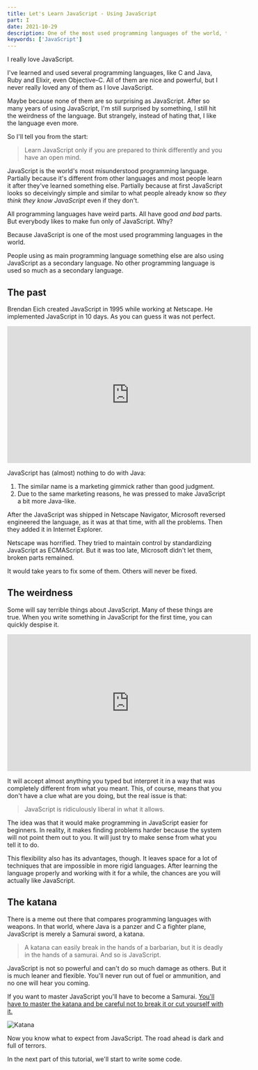 ```yaml
---
title: Let's Learn JavaScript - Using JavaScript
part: I
date: 2021-10-29
description: One of the most used programming languages of the world, the world's most misunderstood programming language.
keywords: ['JavaScript']
---
```


I really love JavaScript. 

I've learned and used several programming languages, like C and Java, Ruby and Elixir, even Objective-C. All of them are nice
and powerful, but I never really loved any of them as I love JavaScript.

Maybe because none of them are so surprising as JavaScript. After so many years of using JavaScript, I'm still surprised 
by something, I still hit the weirdness of the language. But strangely, instead of hating that, I like the language even more.

So I'll tell you from the start: 
> Learn JavaScript only if you are prepared to think differently and you have an open mind.

JavaScript is the world's most misunderstood programming language. 
Partially because it's different from other languages and most people learn it after they've learned something else.
Partially because at first JavaScript looks so deceivingly simple and similar to what people already know so *they think they know JavaScript* even if they don't.

All programming languages have weird parts. All have good *and bad* parts. But everybody likes to make fun only of JavaScript. Why?

Because JavaScript is one of the most used programming languages in the world. 

People using as main programming language something else are also using JavaScript as a secondary language. No other programming language is used so much as a secondary language.



## The past

Brendan Eich created JavaScript in 1995 while working at Netscape.
He implemented JavaScript in 10 days. As you can guess it was not perfect.

<iframe width="560" height="315" src="https://www.youtube.com/embed/S0ZWtsYyX8E" title="YouTube video player" frameborder="0" allow="accelerometer; autoplay; clipboard-write; encrypted-media; gyroscope; picture-in-picture" allowfullscreen></iframe>

JavaScript has (almost) nothing to do with Java:
1. The similar name is a marketing gimmick rather than good judgment.
2. Due to the same marketing reasons, he was pressed to make JavaScript 
a bit more Java-like.

After the JavaScript was shipped in Netscape Navigator, Microsoft reversed engineered the language, as it was at that time, with all
the problems. Then they added it in Internet Explorer.

Netscape was horrified. They tried to maintain control by standardizing JavaScript as ECMAScript. But it was too late, Microsoft didn't let them, broken parts remained.

It would take years to fix some of them. Others will never be fixed.

## The weirdness

Some will say terrible things about JavaScript. Many of these things are true. 
When you write something in JavaScript for the first time, you can quickly despise it. 

<iframe width="560" height="315" src="https://www.youtube.com/embed/3se2-thqf-A" title="WAT" frameborder="0" allow="accelerometer; autoplay; clipboard-write; encrypted-media; gyroscope; picture-in-picture" allowfullscreen></iframe>

It will accept almost anything you typed but interpret it in a way that was completely different from what you meant. 
This, of course, means that you don't have a clue what are you doing, but the real issue is that: 

> JavaScript is ridiculously liberal in what it allows. 

The idea was that it would make programming in JavaScript easier for beginners. In reality, it makes finding problems harder 
because the system will not point them out to you. It will just try to make sense from what you tell it to do.

This flexibility also has its advantages, though. 
It leaves space for a lot of techniques that are impossible in more rigid languages.
After learning the language properly and working with it for a while, the chances are you will actually like JavaScript.


## The katana

There is a meme out there that compares programming languages with weapons. 
In that world, where Java is a panzer and C a fighter plane, JavaScript is merely a Samurai sword, a katana.

> A katana can easily break in the hands of a barbarian, but it is deadly in the hands of a samurai. And so is JavaScript.

JavaScript is not so powerful and can't do so much damage as others. But it is much leaner and flexible. You'll never run out of fuel or ammunition, and no one will hear you coming.

If you want to master JavaScript you'll have to become a Samurai. [You'll have to master the katana and be careful not to break it or cut yourself with it.](https://www.amazon.com/Secrets-JavaScript-Ninja-John-Resig/dp/1617292850)

![Katana](./katana.jpeg "Katana")

Now you know what to expect from JavaScript. The road ahead is dark and full of terrors.

In the next part of this tutorial, we'll start to write some code.